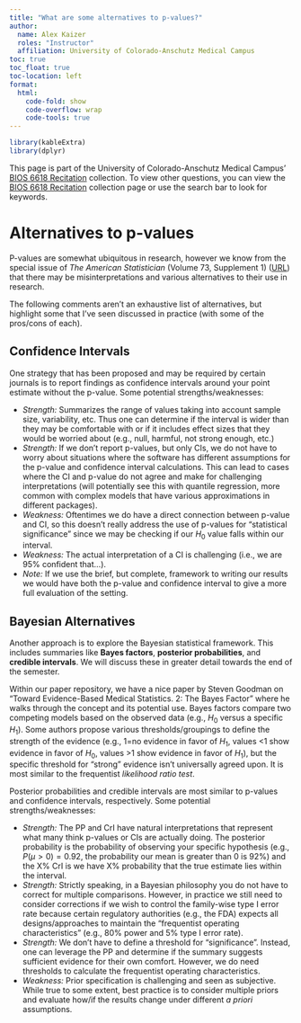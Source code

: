 ```yaml
---
title: "What are some alternatives to p-values?"
author: 
  name: Alex Kaizer
  roles: "Instructor"
  affiliation: University of Colorado-Anschutz Medical Campus
toc: true
toc_float: true
toc-location: left
format:
  html:
    code-fold: show
    code-overflow: wrap 
    code-tools: true
---
```


```r
library(kableExtra)
library(dplyr)
```

This page is part of the University of Colorado-Anschutz Medical Campus' [BIOS 6618 Recitation](/recitation/index.qmd) collection. To view other questions, you can view the [BIOS 6618 Recitation](/recitation/index.qmd) collection page or use the search bar to look for keywords.

# Alternatives to p-values

P-values are somewhat ubiquitous in research, however we know from the special issue of *The American Statistician* (Volume 73, Supplement 1) ([URL](https://www.tandfonline.com/toc/utas20/73/sup1)) that there may be misinterpretations and various alternatives to their use in research.

The following comments aren't an exhaustive list of alternatives, but highlight some that I've seen discussed in practice (with some of the pros/cons of each).

## Confidence Intervals

One strategy that has been proposed and may be required by certain journals is to report findings as confidence intervals around your point estimate without the p-value. Some potential strengths/weaknesses:

* *Strength:* Summarizes the range of values taking into account sample size, variability, etc. Thus one can determine if the interval is wider than they may be comfortable with or if it includes effect sizes that they would be worried about (e.g., null, harmful, not strong enough, etc.)
* *Strength:* If we don't report p-values, but only CIs, we do not have to worry about situations where the software has different assumptions for the p-value and confidence interval calculations. This can lead to cases where the CI and p-value do not agree and make for challenging interpretations (will potentially see this with quantile regression, more common with complex models that have various approximations in different packages).
* *Weakness:* Oftentimes we do have a direct connection between p-value and CI, so this doesn't really address the use of p-values for "statistical significance" since we may be checking if our $H_0$ value falls within our interval.
* *Weakness:* The actual interpretation of a CI is challenging (i.e., we are 95% confident that...).
* *Note:* If we use the brief, but complete, framework to writing our results we would have both the p-value and confidence interval to give a more full evaluation of the setting.

## Bayesian Alternatives

Another approach is to explore the Bayesian statistical framework. This includes summaries like **Bayes factors**, **posterior probabilities**, and **credible intervals**. We will discuss these in greater detail towards the end of the semester.

Within our paper repository, we have a nice paper by Steven Goodman on "Toward Evidence-Based Medical Statistics. 2: The Bayes Factor" where he walks through the concept and its potential use. Bayes factors compare two competing models based on the observed data (e.g., $H_0$ versus a specific $H_1$). Some authors propose various thresholds/groupings to define the strength of the evidence (e.g., 1=no evidence in favor of $H_1$, values <1 show evidence in favor of $H_0$, values >1 show evidence in favor of $H_1$), but the specific threshold for "strong" evidence isn't universally agreed upon. It is most similar to the frequentist *likelihood ratio test*.

Posterior probabilities and credible intervals are most similar to p-values and confidence intervals, respectively. Some potential strengths/weaknesses:

* *Strength:* The PP and CrI have natural interpretations that represent what many think p-values or CIs are actually doing. The posterior probability is the probability of observing your specific hypothesis (e.g., $P(\mu > 0) = 0.92$, the probability our mean is greater than 0 is 92%) and the X% CrI is we have X% probability that the true estimate lies within the interval.
* *Strength:* Strictly speaking, in a Bayesian philosophy you do not have to correct for multiple comparisons. However, in practice we still need to consider corrections if we wish to control the family-wise type I error rate because certain regulatory authorities (e.g., the FDA) expects all designs/approaches to maintain the "frequentist operating characteristics" (e.g., 80% power and 5% type I error rate).
* *Strength:* We don't have to define a threshold for "significance". Instead, one can leverage the PP and determine if the summary suggests sufficient evidence for their own comfort. However, we do need thresholds to calculate the frequentist operating characteristics.
* *Weakness:* Prior specification is challenging and seen as subjective. While true to some extent, best practice is to consider multiple priors and evaluate how/if the results change under different *a priori* assumptions.


